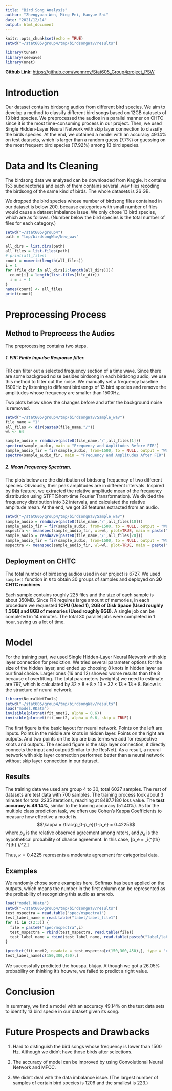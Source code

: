 ```yaml
---
title: "Bird Song Analysis"
author: "Zhengyuan Wen, Ming Pei, Haoyue Shi"
date: "2021/12/14"
output: html_document
---
```


```r
knitr::opts_chunk$set(echo = TRUE)
setwd("~/stat605/group4/tmp/birdsongWav/results")
```

```r
library(tuneR)
library(seewave)
library(nnet)
```

**Github Link: **[https://github.com/wennroy/Stat605_Group4project_PSW](https://github.com/wennroy/Stat605_Group4project_PSW)

# Introduction

Our dataset contains birdsong audios from different bird species. We aim to develop a method to classify different bird songs based on 12GB datasets of 13 bird species. We preprocessed the audios in a parallel manner on CHTC since it is the most time-consuming process in our project. Then, we used Single Hidden-Layer Neural Network with skip layer connection to classify the birds species. At the end, we obtained a model with an accuracy 49.14% on test datasets, which is larger than a random guess (7.7\%) or guessing on the most frequent bird species (17.92\%) among 13 bird species. 

# Data and Its Cleaning

The birdsong data we analyzed can be downloaded from Kaggle. It contains 153 subdirectories and each of them contains several .wav files recoding the birdsong of the same kind of birds. The whole datasets is 26 GB. 

We dropped the bird species whose number of birdsong files contained in our dataset is below 200, because categories with small number of files would cause a dataset imbalance issue. We only chose 13 bird species, which are as follows. (Number below the bird species is the total number of files for each category.)

```r
setwd("~/stat605/group4")
path = "tmp/birdsongWav/New_wav"

all_dirs = list.dirs(path)
all_files = list.files(path)
# print(all_files)
count = numeric(length(all_files))
i = 1
for (file_dir in all_dirs[2:length(all_dirs)]){
  count[i] = length(list.files(file_dir))
  i = i + 1
}
names(count) <- all_files
print(count)
```

# Preprocessing Process

## Method to Preprocess the Audios

The preprocessing contains two steps.

##### 1\. FIR: Finite Impulse Response filter. 

FIR can filter out a selected frequency section of a time wave. Since there are some backgroud noise besides birdsong in each birdsong audio, we use this method to filter out the noise. We manually set a frequency baseline 1500Hz by listening to different birdsongs of 13 bird species and remove the amplitudes whose frequency are smaller than 1500Hz. 

Two plots below show the changes before and after the background noise is removed.

```r
setwd("~/stat605/group4/tmp/birdsongWav/Sample_wav")
file_name = "1"
all_files <- dir(paste0(file_name,"/"))
wl <- 64

sample_audio = readWave(paste0(file_name,'/',all_files[1]))
spectro(sample_audio, main = "Frequency and Amplitudes Before FIR")
sample_audio_fir = fir(sample_audio, from=1500, to = NULL, output = "Wave")
spectro(sample_audio_fir, main = "Frequency and Amplitudes After FIR")
```

##### 2\. Mean Frequency Spectrum. 

The plots below are the distribution of birdsong frequency of two different species. Obviously, their peak amplitudes are in different intervals. Inspired by this feature, we extracted the relative amplitude mean of the frequency distribution using STFT(Short-time Fourier Transformation). We divided the frequency distribution into 32 intervals, and calculated the relative amplitude mean. At the end, we got 32 features extracted from an audio. 

```r
setwd("~/stat605/group4/tmp/birdsongWav/Sample_wav")
sample_audio = readWave(paste0(file_name,'/',all_files[10]))
sample_audio_fir = fir(sample_audio, from=1500, to = NULL, output = "Wave")
mspectra <- meanspec(sample_audio_fir, wl=wl, plot=TRUE, main = paste("Frequency Distribution of",all_files[10]))[,2]
sample_audio = readWave(paste0(file_name,'/',all_files[20]))
sample_audio_fir = fir(sample_audio, from=1500, to = NULL, output = "Wave")
mspectra <- meanspec(sample_audio_fir, wl=wl, plot=TRUE, main = paste("Frequency Distribution of",all_files[20]))[,2]
```


## Deployment on CHTC

The total number of birdsong audios used in our project is 6727. We used `sample()` function in `R` to obtain 30 groups of samples and deployed on **30 CHTC machines**.

Each sample contains roughly 225 files and the size of each sample is about 350MB. Since FIR requires large amount of memories, in each procedure we requested **1CPU (Used 1), 2GB of Disk Space (Used roughly 1.3GB) and 8GB of memories (Used roughly 6GB)**. A single job can be completed in 14 minutes. The total 30 parallel jobs were completed in 1 hour, saving us a lot of time.

# Model

For the training part, we used Single Hidden-Layer Neural Network with skip layer connection for prediction. We tried several parameter options for the size of the hidden layer, and ended up choosing 8 knots in hidden layer as our final choice. Larger ones (16 and 12) showed worse results than the 8 because of overfitting. The total parameters (weights) we need to estimate are 797, which is calculated by $32\times 8 +8\times 13+32\times 13 + 13 + 8$. Below is the structure of neural network. 

```r
library(NeuralNetTools)
setwd("~/stat605/group4/tmp/birdsongWav/results")
load("model.RData")
invisible(plotnet(fit_nnet2, alpha = 0.6))
invisible(plotnet(fit_nnet2, alpha = 0.6, skip = TRUE))
```

The first figure is the basic layout for neural network. Points on the left are inputs. Points in the middle are knots in hidden layer. Points on the right are outputs. And two points on the top are bias terms we add for respective knots and outputs. The second figure is the skip layer connection, it directly connects the input and output(Similar to the ResNet). As a result, a neural network with skip layer connection performed better than a neural network without skip layer connection in our dataset.

## Results

The training data we used are group 4 to 30, total 6027 samples. The rest of datasets are test data with 700 samples. The training process took about 3 minutes for total 2235 iterations, reaching at 8487.7180 loss value. The **test accuracy is 49.14\%**, similar to the training accuracy (51.40\%). As for the multiple class prediction task, we often use Cohen's Kappa Coefficients to measure how effective a model is. 
$$\kappa = \frac{p_0-p_e}{1-p_e} = 0.4225$$ 
where $p_o$ is the relative observed agreement among raters, and $p_e$ is the hypothetical probability of chance agreement. In this case, 
\[p_e = \sum_i(\text{Number of prediction on i}^{th} \text{ bird}\times \text{Number of }i^{th} \text{ bird})\big/\text{Sample_size}^2.\] 

Thus, $\kappa = 0.4225$ represents a moderate agreement for categorical data.

## Examples

We randomly chose some examples here. Softmax has been applied on the outputs, which means the number in the first column can be represented as the probability of recognizing this audio as amerob.

```r
load("model.RData")
setwd("~/stat605/group4/tmp/birdsongWav/results")
test_mspectra = read.table("spec/mspectra1")
test_label_name = read.table("label/label_file1")
for (i in c(2:3)) {
  file = paste0("spec/mspectra",i)
  test_mspectra = rbind(test_mspectra, read.table(file))
  test_label_name = rbind(test_label_name, read.table(paste0("label/label_file",i)))
}

(predict(fit_nnet2, newdata = test_mspectra[c(150,300,450),], type = "raw"))
test_label_name[c(150,300,450),]

```
We successfully predicted the houspa, blujay. Although we got a 26.05\% probabiliry on thinking it's houwre, we failed to predict a right value.

# Conclusion

In summary, we find a model with an accuracy 49.14% on the test data sets to identify 13 bird specie in our dataset given its song.

# Future Prospects and Drawbacks

1.  Hard to distinguish the bird songs whose frequency is lower than 1500 Hz. Although we didn't have those birds after selections.

2.  The accuracy of model can be improved by using Convolutional Neural Network and MFCC.

3.  We didn't deal with the data imbalance issue. (The largest number of samples of certain bird species is 1206 and the smallest is 223.)
